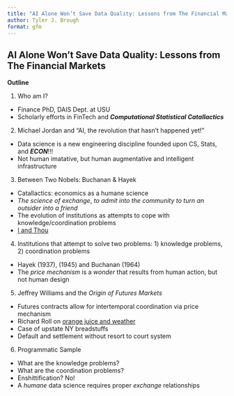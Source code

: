 ```yaml
---
title: "AI Alone Won’t Save Data Quality: Lessons from The Financial Markets"
author: Tyler J. Brough
format: gfm
---
```


## AI Alone Won’t Save Data Quality: Lessons from The Financial Markets

**Outline**

1. Who am I?
  - Finance PhD, DAIS Dept. at USU
  - Scholarly efforts in FinTech and ***Computational Statistical Catallactics***
2. Michael Jordan and "AI, the revolution that hasn't happened yet!"
  - Data science is a new engineering discipline founded upon CS, Stats, and ***ECON***!!!
  - Not human imatative, but human augmentative and intelligent infrastructure
3. Between Two Nobels: Buchanan & Hayek
  - Catallactics: economics as a humane science 
  - *The science of exchange*, *to admit into the community* *to turn an outsider into a friend*
  - The evolution of institutions as attempts to cope with knowledge/coordination problems
  - [I and Thou](https://link.springer.com/article/10.1007/s11127-023-01047-y)
4. Institutions that attempt to solve two problems: 1) knowledge problems, 2) coordination problems
  - Hayek (1937), (1945) and Buchanan (1964)
  - The *price mechanism* is a *wonder* that results from human action, but not human design
5. Jeffrey Williams and the *Origin of Futures Markets*
  - Futures contracts allow for intertemporal coordination via price mechanism
  - Richard Roll on [orange juice and weather](https://www.jstor.org/stable/549?seq=1)
  - Case of upstate NY breadstuffs
  - Default and settlement without resort to court system
6. Programmatic Sample
  - What are the knowledge problems?
  - What are the coordination problems?
  - Enshittification? No! 
  - A *humane* data science requires proper *exchange* relationships

